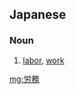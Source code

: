 ==Japanese==
{{ja-kanjitab|ろう|む|yomi=o}}

===Noun===
{{ja-noun|ろうむ|kyu=勞務}}

# [[labor]], [[work]]

[[mg:労務]]